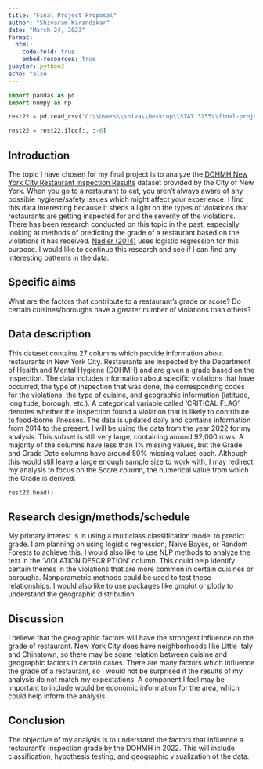 ```yaml
---
title: "Final Project Proposal"
author: "Shivaram Karandikar"
date: "March 24, 2023"
format:
  html:
    code-fold: true
    embed-resources: true
jupyter: python3
echo: false
---
```


```python
import pandas as pd
import numpy as np
```

```python
rest22 = pd.read_csv("C:\\Users\\shiva\\Desktop\\STAT 3255\\final-project-shivaram-k\\data\\DOHMH_New_York_City_Restaurant_Inspection_Results.csv")
```

```python
rest22 = rest22.iloc[:, :-6]
```
## Introduction
The topic I have chosen for my final project is to analyze the [DOHMH New York City Restaurant Inspection Results](https://data.cityofnewyork.us/Health/DOHMH-New-York-City-Restaurant-Inspection-Results/43nn-pn8j) dataset provided by the City of New York. When you go to a restaurant to eat, you aren't always aware of any possible hygiene/safety issues which might affect your experience. I find this data interesting because it sheds a light on the types of violations that restaurants are getting inspected for and the severity of the violations. There has been research conducted on this topic in the past, especially looking at methods of predicting the grade of a restaurant based on the violations it has received. [Nadler (2014)](https://www.researchgate.net/publication289950328_Using_Logistic_Regression_to_Model_New_York_City_Restaurant_Grades_Over_a_Two-Year_Period) uses logistic regression for this purpose. I would like to continue this research and see if I can find any interesting patterns in the data.

## Specific aims
What are the factors that contribute to a restaurant's grade or score? Do certain cuisines/boroughs have a greater number of violations than others?

## Data description
This dataset contains 27 columns which provide information about restaurants in New York City. Restaurants are inspected by the Department of Health and Mental Hygiene (DOHMH) and are given a grade based on the inspection. The data includes information about specific violations that have occurred, the type of inspection that was done, the corresponding codes for the violations, the type of cuisine, and geographic information (latitude, longitude, borough, etc.). A categorical variable called 'CRITICAL FLAG' denotes whether the inspection found a violation that is likely to contribute to food-borne illnesses. The data is updated daily and contains information from 2014 to the present. I will be using the data from the year 2022 for my analysis. This subset is still very large, containing around 92,000 rows. A majority of the columns have less than 1% missing values, but the Grade and Grade Date columns have around 50% missing values each. Although this would still leave a large enough sample size to work with, I may redirect my analysis to focus on the Score column, the numerical value from which the Grade is derived.

```python
rest22.head()
```

## Research design/methods/schedule
My primary interest is in using a multiclass classification model to predict grade. I am planning on using logistic regression, Naive Bayes, or Random Forests to achieve this. I would also like to use NLP methods to analyze the text in the 'VIOLATION DESCRIPTION' column. This could help identify certain themes in the violations that are more common in certain cuisines or boroughs. Nonparametric methods could be used to test these relationships. I would also like to use packages like gmplot or plotly to understand the geographic distribution. 

## Discussion
I believe that the geographic factors will have the strongest influence on the grade of restaurant. New York City does have neighborhoods like Little Italy and Chinatown, so there may be some relation between cuisine and geographic factors in certain cases. There are many factors which influence the grade of a restaurant, so I would not be surprised if the results of my analysis do not match my expectations. A component I feel may be important to include would be economic information for the area, which could help inform the analysis.

## Conclusion
The objective of my analysis is to understand the factors that influence a restaurant's inspection grade by the DOHMH in 2022. This will include classification, hypothesis testing, and geographic visualization of the data.
